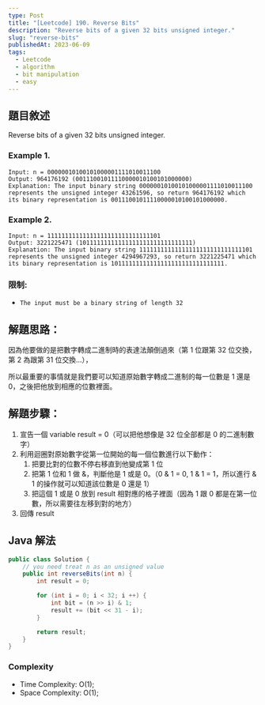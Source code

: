 ```yaml
---
type: Post
title: "[Leetcode] 190. Reverse Bits"
description: "Reverse bits of a given 32 bits unsigned integer."
slug: "reverse-bits"
publishedAt: 2023-06-09
tags:
  - Leetcode
  - algorithm
  - bit manipulation
  - easy
---
```


## 題目敘述

Reverse bits of a given 32 bits unsigned integer.

### Example 1.

```
Input: n = 00000010100101000001111010011100
Output: 964176192 (00111001011110000010100101000000)
Explanation: The input binary string 00000010100101000001111010011100 represents the unsigned integer 43261596, so return 964176192 which its binary representation is 00111001011110000010100101000000.
```

### Example 2.

```
Input: n = 11111111111111111111111111111101
Output: 3221225471 (10111111111111111111111111111111)
Explanation: The input binary string 11111111111111111111111111111101 represents the unsigned integer 4294967293, so return 3221225471 which its binary representation is 10111111111111111111111111111111.
```

### 限制:

- `The input must be a binary string of length 32`

## 解題思路：

因為他要做的是把數字轉成二進制時的表達法顛倒過來（第 1 位跟第 32 位交換，第 2 為跟第 31 位交換...），

所以最重要的事情就是我們要可以知道原始數字轉成二進制的每一位數是 1 還是 0，之後把他放到相應的位數裡面。

## 解題步驟：

1. 宣告一個 variable result = 0（可以把他想像是 32 位全部都是 0 的二進制數字）
2. 利用迴圈對原始數字從第一位開始的每一個位數進行以下動作：
   1. 把要比對的位數不停右移直到他變成第 1 位
   2. 把第 1 位和 1 做 &，判斷他是 1 或是 0。（0 & 1 = 0, 1 & 1 = 1，所以進行 & 1 的操作就可以知道該位數是 0 還是 1）
   3. 把這個 1 或是 0 放到 result 相對應的格子裡面（因為 1 跟 0 都是在第一位數，所以需要往左移到對的地方）
3. 回傳 result

## Java 解法

```java
public class Solution {
    // you need treat n as an unsigned value
    public int reverseBits(int n) {
        int result = 0;

        for (int i = 0; i < 32; i ++) {
            int bit = (n >> i) & 1;
            result += (bit << 31 - i);
        }

        return result;
    }
}
```

### Complexity

- Time Complexity: O(1);
- Space Complexity: O(1);
